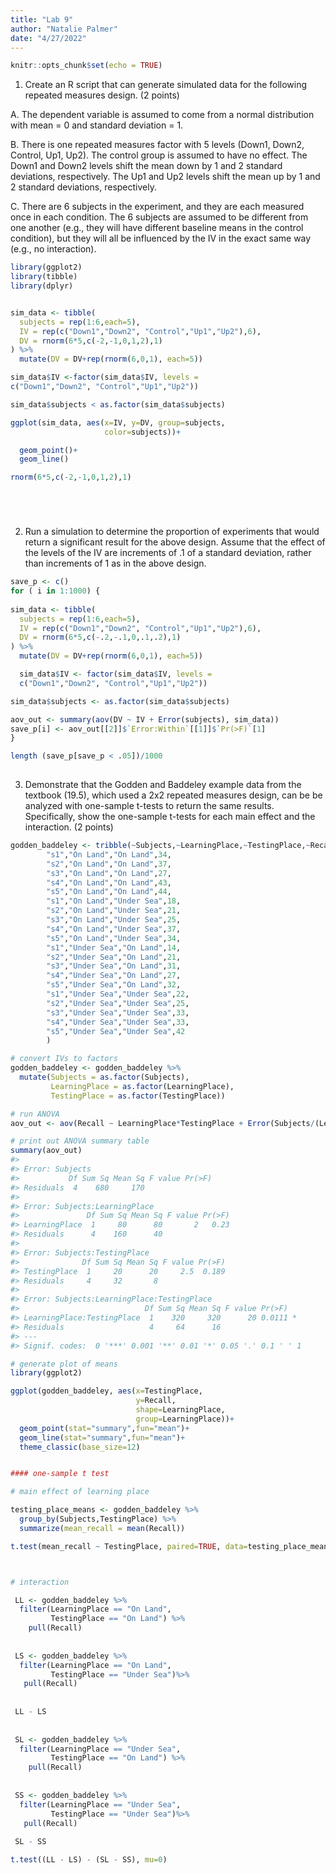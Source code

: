 ```yaml
---
title: "Lab 9"
author: "Natalie Palmer"
date: "4/27/2022"
---
```


```r
knitr::opts_chunk$set(echo = TRUE)
```

1. Create an R script that can generate simulated data for the following repeated 
measures design. (2 points)

A. The dependent variable is assumed to come from a normal distribution with mean = 0 and standard deviation = 1.

B. There is one repeated measures factor with 5 levels (Down1, Down2, Control, Up1, Up2). The control group is assumed to have no effect. The Down1 and Down2 levels shift the mean down by 1 and 2 standard deviations, respectively. The Up1 and Up2 levels shift the mean up by 1 and 2 standard deviations, respectively.

C. There are 6 subjects in the experiment, and they are each measured once in each condition. The 6 subjects are assumed to be different from one another (e.g., they will have different baseline means in the control condition), but they will all be influenced by the IV in the exact same way (e.g., no interaction).


```r
library(ggplot2)
library(tibble)
library(dplyr)


sim_data <- tibble(
  subjects = rep(1:6,each=5),
  IV = rep(c("Down1","Down2", "Control","Up1","Up2"),6),
  DV = rnorm(6*5,c(-2,-1,0,1,2),1)
) %>%
  mutate(DV = DV+rep(rnorm(6,0,1), each=5))

sim_data$IV <-factor(sim_data$IV, levels = 
c("Down1","Down2", "Control","Up1","Up2"))

sim_data$subjects < as.factor(sim_data$subjects) 

ggplot(sim_data, aes(x=IV, y=DV, group=subjects,
                     color=subjects))+

  geom_point()+
  geom_line()

rnorm(6*5,c(-2,-1,0,1,2),1)






```


2. Run a simulation to determine the proportion of experiments that would return a significant result for the above design. Assume that the effect of the levels of the IV are increments of .1 of a standard deviation, rather than increments of 1 as in the above design.

```r

save_p <- c()
for ( i in 1:1000) {
  
sim_data <- tibble(
  subjects = rep(1:6,each=5),
  IV = rep(c("Down1","Down2", "Control","Up1","Up2"),6),
  DV = rnorm(6*5,c(-.2,-.1,0,.1,.2),1)
) %>%
  mutate(DV = DV+rep(rnorm(6,0,1), each=5))

  sim_data$IV <- factor(sim_data$IV, levels =
  c("Down1","Down2", "Control","Up1","Up2"))

sim_data$subjects <- as.factor(sim_data$subjects)

aov_out <- summary(aov(DV ~ IV + Error(subjects), sim_data))
save_p[i] <- aov_out[[2]]$`Error:Within`[[1]]$`Pr(>F)`[1]
}  

length (save_p[save_p < .05])/1000
                  
```

3. Demonstrate that the Godden and Baddeley example data from the textbook (19.5), which used a 2x2 repeated measures design, can be be analyzed with one-sample t-tests to return the same results. Specifically, show the one-sample t-tests for each main effect and the interaction. (2 points)

```r

godden_baddeley <- tribble(~Subjects,~LearningPlace,~TestingPlace,~Recall,
        "s1","On Land","On Land",34,
        "s2","On Land","On Land",37,
        "s3","On Land","On Land",27,
        "s4","On Land","On Land",43,
        "s5","On Land","On Land",44,
        "s1","On Land","Under Sea",18,
        "s2","On Land","Under Sea",21,
        "s3","On Land","Under Sea",25,
        "s4","On Land","Under Sea",37,
        "s5","On Land","Under Sea",34,
        "s1","Under Sea","On Land",14,
        "s2","Under Sea","On Land",21,
        "s3","Under Sea","On Land",31,
        "s4","Under Sea","On Land",27,
        "s5","Under Sea","On Land",32,
        "s1","Under Sea","Under Sea",22,
        "s2","Under Sea","Under Sea",25,
        "s3","Under Sea","Under Sea",33,
        "s4","Under Sea","Under Sea",33,
        "s5","Under Sea","Under Sea",42
        )

# convert IVs to factors
godden_baddeley <- godden_baddeley %>%
  mutate(Subjects = as.factor(Subjects),
         LearningPlace = as.factor(LearningPlace),
         TestingPlace = as.factor(TestingPlace))

# run ANOVA
aov_out <- aov(Recall ~ LearningPlace*TestingPlace + Error(Subjects/(LearningPlace*TestingPlace)), godden_baddeley)

# print out ANOVA summary table
summary(aov_out)
#> 
#> Error: Subjects
#>           Df Sum Sq Mean Sq F value Pr(>F)
#> Residuals  4    680     170               
#> 
#> Error: Subjects:LearningPlace
#>               Df Sum Sq Mean Sq F value Pr(>F)
#> LearningPlace  1     80      80       2   0.23
#> Residuals      4    160      40               
#> 
#> Error: Subjects:TestingPlace
#>              Df Sum Sq Mean Sq F value Pr(>F)
#> TestingPlace  1     20      20     2.5  0.189
#> Residuals     4     32       8               
#> 
#> Error: Subjects:LearningPlace:TestingPlace
#>                            Df Sum Sq Mean Sq F value Pr(>F)  
#> LearningPlace:TestingPlace  1    320     320      20 0.0111 *
#> Residuals                   4     64      16                 
#> ---
#> Signif. codes:  0 '***' 0.001 '**' 0.01 '*' 0.05 '.' 0.1 ' ' 1

# generate plot of means
library(ggplot2)

ggplot(godden_baddeley, aes(x=TestingPlace,
                            y=Recall,
                            shape=LearningPlace,
                            group=LearningPlace))+
  geom_point(stat="summary",fun="mean")+
  geom_line(stat="summary",fun="mean")+
  theme_classic(base_size=12)


#### one-sample t test

# main effect of learning place

testing_place_means <- godden_baddeley %>%
  group_by(Subjects,TestingPlace) %>%
  summarize(mean_recall = mean(Recall))

t.test(mean_recall ~ TestingPlace, paired=TRUE, data=testing_place_means)



# interaction

 LL <- godden_baddeley %>%
  filter(LearningPlace == "On Land",
         TestingPlace == "On Land") %>%
    pull(Recall)
  
  
 LS <- godden_baddeley %>%
  filter(LearningPlace == "On Land",
         TestingPlace == "Under Sea")%>%
   pull(Recall)
  
  
 LL - LS
  
  
 SL <- godden_baddeley %>%
  filter(LearningPlace == "Under Sea",
         TestingPlace == "On Land") %>%
    pull(Recall)
  
  
 SS <- godden_baddeley %>%
  filter(LearningPlace == "Under Sea",
         TestingPlace == "Under Sea")%>%
   pull(Recall)
  
 SL - SS

t.test((LL - LS) - (SL - SS), mu=0)

  
```

